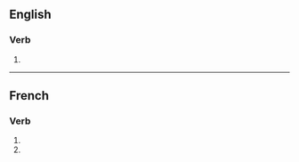 {{also|surchargés}}

==English==

===Verb===
{{head|en|verb form}}

# {{en-third-person singular of|surcharge}}

----

==French==

===Verb===
{{fr-verb-form}}

# {{inflection of|surcharger||2|s|pres|indc|lang=fr}}
# {{inflection of|surcharger||2|s|pres|subj|lang=fr}}